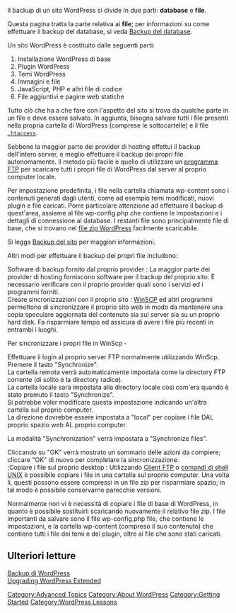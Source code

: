 {{Languages|
{{en|Backing_Up_Your_WordPress_Files}}
{{it|Backup_dei_file_di_WordPress}}
}}

Il backup di un sito WordPress si divide in due parti: '''database''' e '''file'''. 

Questa pagina tratta la parte relativa ai '''file'''; per informazioni su come effettuare il backup del database, si veda [[Backing Up Your Database|Backup del database]].

Un sito WordPress è costituito dalle seguenti parti:

# Installazione WordPress di base
# Plugin WordPress
# Temi WordPress
# Immagini e file
# JavaScript, PHP e altri file di codice
# File aggiuntivi e pagine web statiche

Tutto ciò che ha a che fare con l'aspetto del sito si trova da qualche parte in un file e deve essere salvato. In aggiunta, bisogna salvare tutti i file presenti nella propria cartella di WordPress (comprese le sottocartelle) e il file [[it:Glossario#.htaccess<|<tt>.htaccess</tt>]].

Sebbene la maggior parte dei provider di hosting effettui il backup dell'intero server, è meglio effettuare il backup dei propri file autonomamente. Il metodo più facile è quello di utilizzare un [[it:Client FTP|programma FTP]] per scaricare tutti i propri file di WordPress dal server al proprio computer locale.

Per impostazione predefinita, i file nella cartella chiamata wp-content sono i contenuti generati dagli utenti, come ad esempio temi modificati, nuovi plugin e file caricati. Porre particolare attenzione ad effettuare il backup di quest'area, assieme al file wp-config.php che contiene le impostazioni e i dettagli di connessione al database. I restanti file sono principalmente file di base, che si trovano nel [http://wordpress.org/download/ file zip WordPress] facilmente scaricabile.

Si legga [[it:Backup di WordPress#Backup_del_sito|Backup del sito]] per maggiori informazioni.

Altri modi per effettuare il backup dei propri file includono:

;Software di backup fornito dal proprio provider : La maggior parte dei provider di hosting forniscono software per il backup del proprio sito. &Egrave; necessario verificare con il proprio provider quali sono i servizi ed i programmi forniti.
;Creare sincronizzazioni con il proprio sito : [http://winscp.net/it/ WinSCP] ed altri programmi permettono di sincronizzare il proprio sito web in modo da mantenere una copia speculare aggiornata del contenuto sia sul server sia su un proprio hard disk. Fa risparmiare tempo ed assicura di avere i file più recenti in entrambi i luoghi.

Per sincronizzare i propri file in WinScp -

Effettuare il login al proprio server FTP normalmente utilizzando WinScp.<br>
Premere il tasto "Synchronize".<br>

La cartella remota verrà automaticamente impostata come la directory FTP corrente (di solito è la directory radice).<br>
La cartella locale sarà impostata alla directory locale così com'era quando è stato premuto il tasto "Synchronize".<br>
Si potrebbe voler modificare questa impostazione indicando un'altra cartella sul proprio computer.<br>

La direzione dovrebbe essere impostata a "local" per copiare i file DAL proprio spazio web AL proprio computer.

La modalità "Synchronization" verrà impostata a "Synchronize files".

Cliccando su "OK" verrà mostrato un sommario delle azioni da compiere; cliccare "OK" di nuovo per completare la sincronizzazione.<br>
;Copiare i file sul proprio desktop : Utilizzando [[it:Client_FTP|Client FTP]] o [[UNIX Shell Skills|comandi di shell UNIX]] è possibile copiare i file in una cartella sul proprio computer. Una volta lì, questi possono essere compressi in un file zip per risparmiare spazio; in tal modo è possibile conservarne parecchie versioni.

Normalmente non vi è necessità di copiare i file di base di WordPress, in quanto è possibile sostituirli scaricando nuovamente il relativo file zip. I file importanti da salvare sono il file wp-config.php file, che contiene le impostazioni, e la cartella wp-content (compreso il suo contenuto) che contiene tutti i file dei temi e dei plugin, oltre ai file che sono stati caricati.

== Ulteriori letture ==
[[it:Backup di WordPress|Backup di WordPress]]<br>

[[Upgrading WordPress Extended]]

[[Category:Advanced Topics]]
[[Category:About WordPress]]
[[Category:Getting Started]]
[[Category:WordPress Lessons]]
